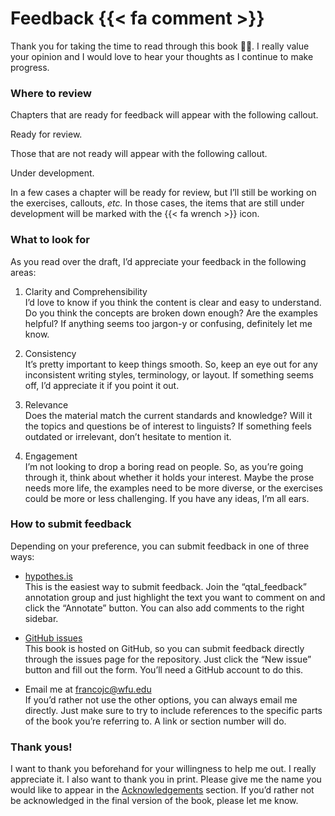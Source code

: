 # Feedback {{< fa comment >}} {#feedback-appendix}

Thank you for taking the time to read through this book 🫶🏻. I really value your opinion and I would love to hear your thoughts as I continue to make progress.

### Where to review {.unnumbered}

Chapters that are ready for feedback will appear with the following callout. 

::: {.callout-tip title="Draft"}
Ready for review.
:::

Those that are not ready will appear with the following callout.

::: {.callout-caution title="Caution"}
Under development.
:::

In a few cases a chapter will be ready for review, but I'll still be working on the exercises, callouts, *etc.* In those cases, the items that are still under development will be marked with the {{< fa wrench >}} icon.

### What to look for {.unnumbered}

As you read over the draft, I'd appreciate your feedback in the following areas:

1. Clarity and Comprehensibility  
I'd love to know if you think the content is clear and easy to understand. Do you think the concepts are broken down enough? Are the examples helpful? If anything seems too jargon-y or confusing, definitely let me know.

1. Consistency  
It's pretty important to keep things smooth. So, keep an eye out for any inconsistent writing styles, terminology, or layout. If something seems off, I'd appreciate it if you point it out.

1. Relevance  
Does the material match the current standards and knowledge? Will it the topics and questions be of interest to linguists? If something feels outdated or irrelevant, don't hesitate to mention it.

1. Engagement  
​I​'m not looking to drop a boring read on people. So, as you're going through it, think about whether it holds your interest. Maybe ​the prose needs more life, the examples need to be more diverse, or the exercises could be more or less challenging. If you have any ideas, I'm all ears.

### How to submit feedback {.unnumbered}

Depending on your preference, you can submit feedback in one of three ways:

- [hypothes.is](https://hypothes.is/groups/wppaYKxy/qtal-feedback)  
This is the easiest way to submit feedback. Join the "qtal_feedback" annotation group and just highlight the text you want to comment on and click the "Annotate" button. You can also add comments to the right sidebar.

- [GitHub issues](https://github.com/qtalr/book/issues)  
This book is hosted on GitHub, so you can submit feedback directly through the issues page for the repository. Just click the "New issue" button and fill out the form. You'll need a GitHub account to do this.

- Email me at <francojc@wfu.edu>  
If you'd rather not use the other options, you can always email me directly. Just make sure to try to include references to the specific parts of the book you're referring to. A link or section number will do.

### Thank yous! {.unnumbered}

I want to thank you beforehand for your willingness to help me out. I really appreciate it. I also want to thank you in print. Please give me the name you would like to appear in the [Acknowledgements](index.qmd#acknowledgements) section. If you'd rather not be acknowledged in the final version of the book, please let me know. 